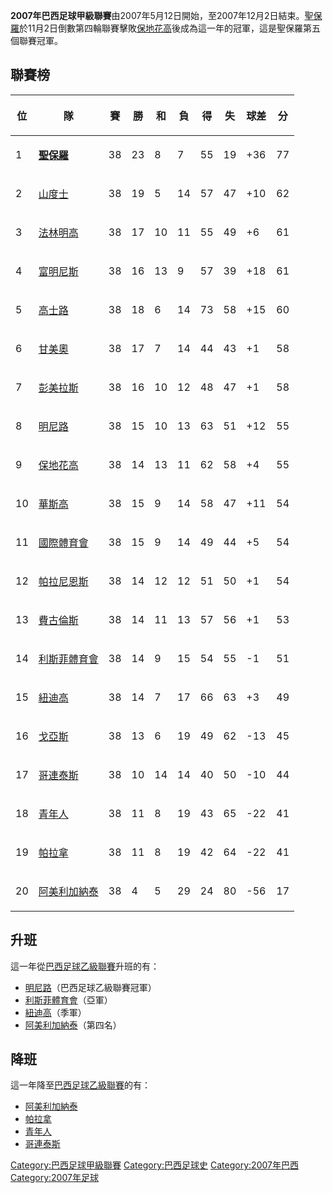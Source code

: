 {{noteta
|G1=南美球會
|T=zh-hans:2007年巴西足球甲级联赛;zh-hk:2007年巴西甲組足球聯賽;zh-tw:2007年巴西足球甲級聯賽;
|1=zh-hans:巴西足球甲级联赛;zh-hk:巴西甲組足球聯賽;zh-tw:巴西足球甲級聯賽;
|2=zh-hans:巴拉纳竞技;zh-hk:帕拉尼恩斯;zh-tw:巴拉納競技;
|3=zh-hans:博塔弗戈;zh-hk:保地花高;zh-tw:博塔弗戈;
|4=zh-hans:克鲁塞罗;zh-hk:高士路;zh-tw:克魯塞羅;
}}
'''2007年巴西足球甲級聯賽'''由2007年5月12日開始，至2007年12月2日結束。[[聖保羅足球會|聖保羅]]於11月2日倒數第四輪聯賽擊敗[[保地花高|保地花高]]後成為這一年的冠軍，這是聖保羅第五個聯賽冠軍。

== 聯賽榜 ==

{| class="wikitable"
!位!!隊!!賽!!勝!!和!!負!!得!!失!!球差!!分
|- align="right" style="background:#FFD700;"
|1||align="left"|'''[[聖保羅足球會|聖保羅]]'''||38||23||8||7||55||19||+36||77
|- align="right" style="background:#00ff00;"
|2||align="left"|[[山度士足球會|山度士]]||38||19||5||14||57||47||+10||62
|- align="right" style="background:#00ff00;"
|3||align="left"|[[法林明高|法林明高]]||38||17||10||11||55||49||+6||61
|- align="right" style="background:#00ff00;"
|4||align="left"|[[富明尼斯|富明尼斯]]||38||16||13||9||57||39||+18||61
|- align="right"
|5||align="left"|[[高士路|高士路]]||38||18||6||14||73||58||+15||60
|- align="right"
|6||align="left"|[[甘美奧|甘美奧]]||38||17||7||14||44||43||+1||58
|- align="right"
|7||align="left"|[[彭美拉斯|彭美拉斯]]||38||16||10||12||48||47||+1||58
|- align="right"
|8||align="left"|[[明尼路|明尼路]]||38||15||10||13||63||51||+12||55
|- align="right" 
|9||align="left"|[[保地花高|保地花高]]||38||14||13||11||62||58||+4||55
|- align="right"
|10||align="left"|[[華斯高|華斯高]]||38||15||9||14||58||47||+11||54
|- align="right" 
|11||align="left"|[[國際體育會|國際體育會]]||38||15||9||14||49||44||+5||54
|- align="right" 
|12||align="left"|[[帕拉尼恩斯|帕拉尼恩斯]]||38||14||12||12||51||50||+1||54
|- align="right" 
|13||align="left"|[[費古倫斯|費古倫斯]]||38||14||11||13||57||56||+1||53
|- align="right" 
|14||align="left"|[[利斯菲體育會|利斯菲體育會]]||38||14||9||15||54||55||-1||51
|- align="right" 
|15||align="left"|[[紐迪高|紐迪高]]||38||14||7||17||66||63||+3||49
|- align="right" 
|16||align="left"|[[戈亞斯體育會|戈亞斯]]||38||13||6||19||49||62||-13||45
|- align="right" style="background:#ff9999;"
|17||align="left"|[[哥連泰斯|哥連泰斯]]||38||10||14||14||40||50||-10||44
|- align="right" style="background:#ff9999;"
|18||align="left"|[[青年人體育會|青年人]]||38||11||8||19||43||65||-22||41
|- align="right" style="background:#ff9999;"
|19||align="left"|[[帕拉拿|帕拉拿]]||38||11||8||19||42||64||-22||41
|- align="right" style="background:#ff9999;"
|20||align="left"|[[阿美利加納泰|阿美利加納泰]]||38||4||5||29||24||80||-56||17
|}

== 升班 ==
這一年從[[巴西足球乙級聯賽|巴西足球乙級聯賽]]升班的有：
* [[明尼路|明尼路]]（巴西足球乙級聯賽冠軍）
* [[利斯菲體育會|利斯菲體育會]]（亞軍）
* [[紐迪高|紐迪高]]（季軍）
* [[阿美利加納泰|阿美利加納泰]]（第四名）

== 降班 ==
這一年降至[[巴西足球乙級聯賽|巴西足球乙級聯賽]]的有：
* [[阿美利加納泰|阿美利加納泰]]
* [[帕拉拿|帕拉拿]]
* [[青年人體育會|青年人]]
* [[哥連泰斯|哥連泰斯]]

{{巴甲赛季}}
[[Category:巴西足球甲級聯賽|Category:巴西足球甲級聯賽]]
[[Category:巴西足球史|Category:巴西足球史]]
[[Category:2007年巴西|Category:2007年巴西]]
[[Category:2007年足球|Category:2007年足球]]